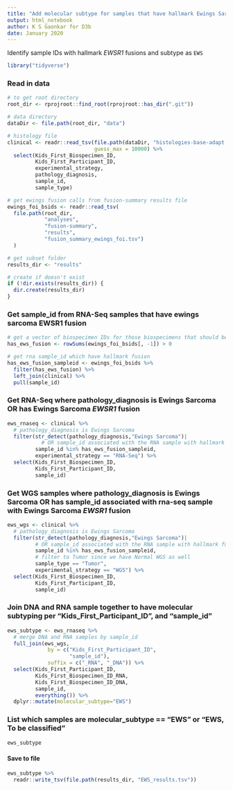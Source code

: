 ```yaml
---
title: "Add molecular subtype for samples that have hallmark Ewings Sarcoma fusions"
output: html_notebook
author: K S Gaonkar for D3b
date: January 2020
---
```


Identify sample IDs with hallmark _EWSR1_ fusions and subtype as `EWS` 

```r
library("tidyverse")
```

### Read in data

```r
# to get root directory
root_dir <- rprojroot::find_root(rprojroot::has_dir(".git"))

# data directory
dataDir <- file.path(root_dir, "data")

# histology file
clinical <- readr::read_tsv(file.path(dataDir, "histologies-base-adapt.tsv"),
                            guess_max = 10000) %>%
  select(Kids_First_Biospecimen_ID,
         Kids_First_Participant_ID, 
         experimental_strategy, 
         pathology_diagnosis,
         sample_id,
         sample_type)

# get ewings fusion calls from fusion-summary results file
ewings_foi_bsids <- readr::read_tsv(
  file.path(root_dir, 
            "analyses",
            "fusion-summary",
            "results",
            "fusion_summary_ewings_foi.tsv")
  ) 

# get subset folder
results_dir <- "results"

# create if doesn't exist
if (!dir.exists(results_dir)) {
  dir.create(results_dir)
}
```

### Get sample_id from RNA-Seq samples that have ewings sarcoma EWSR1 fusion

```r
# get a vector of biospecimen IDs for those biospecimens that should be subtyped
has_ews_fusion <- rowSums(ewings_foi_bsids[, -1]) > 0

# get rna sample_id which have hallmark fusion 
has_ews_fusion_sampleid <- ewings_foi_bsids %>%
  filter(has_ews_fusion) %>%
  left_join(clinical) %>%
  pull(sample_id)

```

### Get RNA-Seq where pathology_diagnosis is Ewings Sarcoma OR has Ewings Sarcoma _EWSR1_ fusion

```r

ews_rnaseq <- clinical %>%
  # pathology_diagnosis is Ewings Sarcoma
  filter(str_detect(pathology_diagnosis,"Ewings Sarcoma")|
           # OR sample_id associated with the RNA sample with hallmark fusion
         sample_id %in% has_ews_fusion_sampleid,
         experimental_strategy == "RNA-Seq") %>%
  select(Kids_First_Biospecimen_ID, 
         Kids_First_Participant_ID, 
         sample_id) 
```

### Get WGS samples where pathology_diagnosis is Ewings Sarcoma OR has sample_id associated with rna-seq sample with Ewings Sarcoma _EWSR1_ fusion

```r

ews_wgs <- clinical %>%
  # pathology_diagnosis is Ewings Sarcoma
  filter(str_detect(pathology_diagnosis,"Ewings Sarcoma")|
         # OR sample_id associated with the RNA sample with hallmark fusion
         sample_id %in% has_ews_fusion_sampleid,
         # filter to Tumor since we have Normal WGS as well
         sample_type == "Tumor",
         experimental_strategy == "WGS") %>%
  select(Kids_First_Biospecimen_ID, 
         Kids_First_Participant_ID, 
         sample_id) 

```


### Join DNA and RNA sample together to have molecular subtyping per "Kids_First_Participant_ID", and "sample_id"

```r

ews_subtype <- ews_rnaseq %>% 
  # merge DNA and RNA samples by sample_id
  full_join(ews_wgs,
             by = c("Kids_First_Participant_ID",
                    "sample_id"),
             suffix = c("_RNA", "_DNA")) %>%
  select(Kids_First_Participant_ID,
         Kids_First_Biospecimen_ID_RNA,
         Kids_First_Biospecimen_ID_DNA,
         sample_id,
         everything()) %>%
  dplyr::mutate(molecular_subtype="EWS")
```

### List which samples are molecular_subtype == "EWS" or "EWS, To be classified"

```r
ews_subtype 
```

#### Save to file

```r
ews_subtype %>%
  readr::write_tsv(file.path(results_dir, "EWS_results.tsv"))
```






